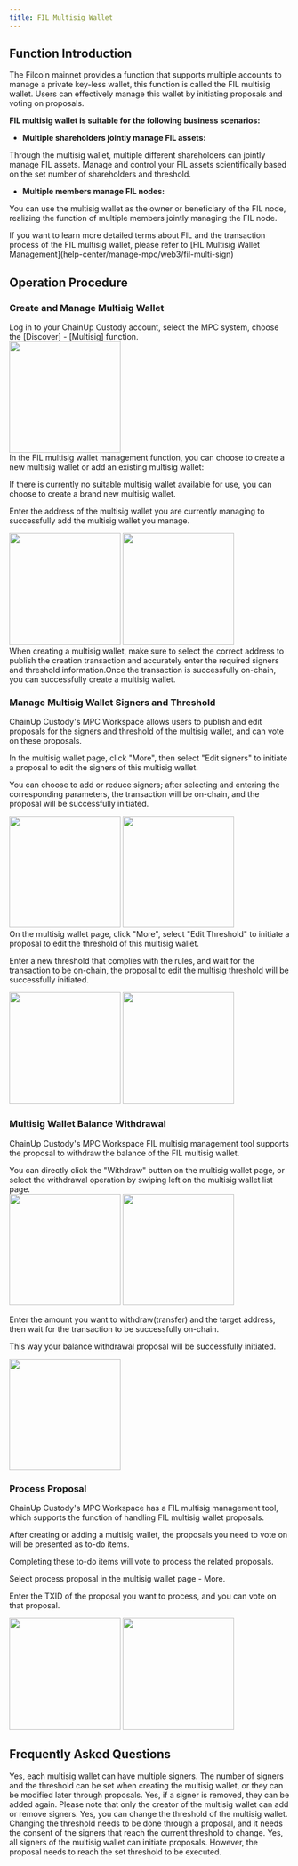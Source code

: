 ```yaml
---
title: FIL Multisig Wallet
---
```


##  Function Introduction

The Filcoin mainnet provides a function that supports multiple accounts to manage a private key-less wallet, this function is called the FIL multisig wallet. Users can effectively manage this wallet by initiating proposals and voting on proposals.

**FIL multisig wallet is suitable for the following business scenarios:**

- **Multiple shareholders jointly manage FIL assets:**

Through the multisig wallet, multiple different shareholders can jointly manage FIL assets. Manage and control your FIL assets scientifically based on the set number of shareholders and threshold.

- **Multiple members manage FIL nodes:**

You can use the multisig wallet as the owner or beneficiary of the FIL node, realizing the function of multiple members jointly managing the FIL node.

<Note>
If you want to learn more detailed terms about FIL and the transaction process of the FIL multisig wallet, please refer to [FIL Multisig Wallet Management](help-center/manage-mpc/web3/fil-multi-sign)
</Note>

##  Operation Procedure

### Create and Manage Multisig Wallet

<Steps>
<Step title="Open Function">
    Log in to your ChainUp Custody account, select the MPC system, choose the [Discover] - [Multisig] function.
<div className="w-full flex items-center justify-center">
        <img src="/images/user-guide/multi1.png" width="200"/>
</div>


</Step>
<Step title="Use FIL Multisig Wallet Function">
In the FIL multisig wallet management function, you can choose to create a new multisig wallet or add an existing multisig wallet:

If there is currently no suitable multisig wallet available for use, you can choose to create a brand new multisig wallet.

Enter the address of the multisig wallet you are currently managing to successfully add the multisig wallet you manage.

<div className="w-full flex items-center justify-center">
    <CardGroup cols={2}>
         <img src="/images/user-guide/multi2.png" width="200"/>
           <img src="/images/user-guide/multi3.png" width="200"/>
    </CardGroup>
</div>

<Warning> 
When creating a multisig wallet, make sure to select the correct address to publish the creation transaction and accurately enter the required signers and threshold information.Once the transaction is successfully on-chain, you can successfully create a multisig wallet.
</Warning>

</Step>
</Steps>

### Manage Multisig Wallet Signers and Threshold

ChainUp Custody's MPC Workspace allows users to publish and edit proposals for the signers and threshold of the multisig wallet, and can vote on these proposals.

<Steps>
<Step title="Edit signers">
In the multisig wallet page, click "More", then select "Edit signers" to initiate a proposal to edit the signers of this multisig wallet.

You can choose to add or reduce signers; after selecting and entering the corresponding parameters, the transaction will be on-chain, and the proposal will be successfully initiated.

<div className="w-full flex items-center justify-center">
    <CardGroup cols={2}>
        <img src="/images/help-center/filmsign1.png" width="200"/>
    <img src="/images/help-center/filmsign2.png" width="200"/>
    </CardGroup>
</div>

</Step>

<Step title="Edit Threshold">
On the multisig wallet page, click "More", select "Edit Threshold" to initiate a proposal to edit the threshold of this multisig wallet.

Enter a new threshold that complies with the rules, and wait for the transaction to be on-chain, the proposal to edit the multisig threshold will be successfully initiated.

<div className="w-full flex items-center justify-center">
    <CardGroup cols={2}>
    <img src="/images/help-center/filmsign3.png" width="200"/>
    <img src="/images/help-center/filmsign4.png" width="200"/>
    </CardGroup>
</div>


</Step>
</Steps>

### Multisig Wallet Balance Withdrawal

ChainUp Custody's MPC Workspace FIL multisig management tool supports the proposal to withdraw the balance of the FIL multisig wallet.

<Steps>
<Step title="Initiate Withdrawal">
You can directly click the "Withdraw" button on the multisig wallet page, or select the withdrawal operation by swiping left on the multisig wallet list page.
<div className="w-full flex items-center justify-center">
    <CardGroup cols={2}>
    <img src="/images/help-center/filmsign5.png" width="200"/>
    <img src="/images/help-center/filmsign6.png" width="200"/>
    </CardGroup>
</div>

</Step>
<Step title="Fill in the Withdrawal Amount and Address">

Enter the amount you want to withdraw(transfer) and the target address, then wait for the transaction to be successfully on-chain.

This way your balance withdrawal proposal will be successfully initiated.
<div className="w-full flex items-center justify-center">
    <img src="/images/help-center/filmsign7.png" width="200"/>
</div>
</Step>
</Steps>

### Process Proposal

ChainUp Custody's MPC Workspace has a FIL multisig management tool, which supports the function of handling FIL multisig wallet proposals.

<Steps>
<Step title="Proposal Voting">
After creating or adding a multisig wallet, the proposals you need to vote on will be presented as to-do items.

Completing these to-do items will vote to process the related proposals.
</Step>

<Step title="Manual Process Proposal">
Select process proposal in the multisig wallet page - More.

Enter the TXID of the proposal you want to process, and you can vote on that proposal.
<div className="w-full flex items-center justify-center">
    <CardGroup cols={2}>
      <img src="/images/user-guide/multi14.png" width="200"/>
        <img src="/images/user-guide/multi15.png" width="200"/>
    </CardGroup>
</div>

</Step>
</Steps>

##  Frequently Asked Questions

<Accordion title="Can I set multiple signers in one wallet?">
Yes, each multisig wallet can have multiple signers. The number of signers and the threshold can be set when creating the multisig wallet, or they can be modified later through proposals.
</Accordion>

<Accordion title="If a signer is removed, can they be added again?">
Yes, if a signer is removed, they can be added again. Please note that only the creator of the multisig wallet can add or remove signers.
</Accordion>

<Accordion title="Can I change the threshold of the multisig wallet?">
Yes, you can change the threshold of the multisig wallet. Changing the threshold needs to be done through a proposal, and it needs the consent of the signers that reach the current threshold to change.
</Accordion>

<Accordion title="If I am not the creator of the multisig wallet, can I initiate a proposal?">
Yes, all signers of the multisig wallet can initiate proposals. However, the proposal needs to reach the set threshold to be executed.
</Accordion>
